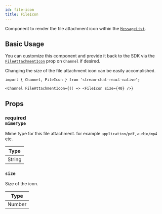 ```yaml
---
id: file-icon
title: FileIcon
---
```


Component to render the file attachment icon within the [`MessageList`](../../message-list).

## Basic Usage

You can customize this component and provide it back to the SDK via the [`FileAttachmentIcon`](../core-components/channel.mdx#fileattachmenticon) prop on `Channel` if desired.

Changing the size of the file attachment icon can be easily accomplished.

```tsx
import { Channel, FileIcon } from 'stream-chat-react-native';

<Channel FileAttachmentIcon={() => <FileIcon size={40} />}
```

## Props

### <div class="label description required">required</div> `mimeType`

Mime type for this file attachment. for example `application/pdf`, `audio/mp4` etc.

| Type   |
| ------ |
| String |

### `size`

Size of the icon.

| Type   |
| ------ |
| Number |
